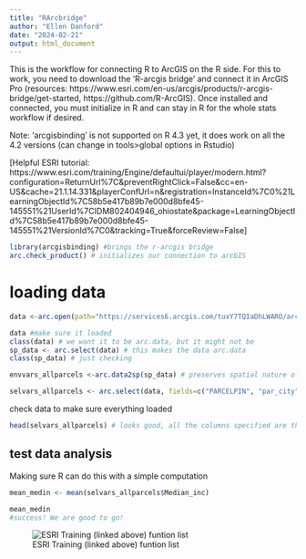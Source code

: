 ```yaml
---
title: "RArcbridge"
author: "Ellen Danford"
date: "2024-02-21"
output: html_document
---
```

This is the workflow for connecting R to ArcGIS on the R side. For this to work, you need to download the 'R-arcgis bridge' and connect it in ArcGIS Pro (resources: https://www.esri.com/en-us/arcgis/products/r-arcgis-bridge/get-started, https://github.com/R-ArcGIS). Once installed and connected, you must initialize in R and can stay in R for the whole stats workflow if desired.

Note: 'arcgisbinding' is not supported on R 4.3 yet, it does work on all the 4.2 versions (can change in tools>global options in Rstudio) 

[Helpful ESRI tutorial: https://www.esri.com/training/Engine/defaultui/player/modern.html?configuration=ReturnUrl%7C&preventRightClick=False&cc=en-US&cache=21.1.14.331&playerConfUrl=n&registration=InstanceId%7C0%21LearningObjectId%7C58b5e417b89b7e000d8bfe45-145551%21UserId%7CIDM802404946_ohiostate&package=LearningObjectId%7C58b5e417b89b7e000d8bfe45-145551%21VersionId%7C0&tracking=True&forceReview=False]


```r
library(arcgisbinding) #brings the r-arcgis bridge 
arc.check_product() # initializes our connection to arcGIS

```

# loading data

```r
data <-arc.open(path="https://services6.arcgis.com/tuxY7TQIaDhLWARO/arcgis/rest/services/AllParcels17_canopy_acs/FeatureServer/0") #this is the file path for the online version, the 0 at the end is because its the first layer (ie: if there were more than two in a feature set you can choose which one to open)

data #make sure it loaded
class(data) # we want it to be arc.data, but it might not be
sp_data <- arc.select(data) # this makes the data arc.data
class(sp_data) # just checking

envvars_allparcels <-arc.data2sp(sp_data) # preserves spatial nature of data 

selvars_allparcels <- arc.select(data, fields=c("PARCELPIN", "par_city", "TAX_LUC_DE", "Total_A", "Can_A", "Grass_A", "Soil_A", "Water_A", "Build_A", "Road_A", "Paved_A", "Perv_A", "Imperv_A", "Can_P", "Grass_P", "Soil_P", "Water_P", "Build_P", "Road_P", "Paved_P", "Perv_P", "Imperv_P", "GEOID20", "GEOID", "AREA_SQMI", "AREA_ACRES", "Median_inc")) # asking r to only incorporate the fields we are interested in (ie: taking down the column count)

```

check data to make sure everything loaded
```r
head(selvars_allparcels) # looks good, all the columns specified are there and the first dialogue box confirms that this is polygon data

```

## test data analysis
Making sure R can do this with a simple computation
```r

mean_medin <- mean(selvars_allparcels$Median_inc)

mean_medin
#success! We are good to go!
```

![ESRI Training (linked above) funtion list]("C:\Grad School\Labmate projects\Erika\Tree Planting Estimation\PDFs\RArcBridgeFunctions.png")


